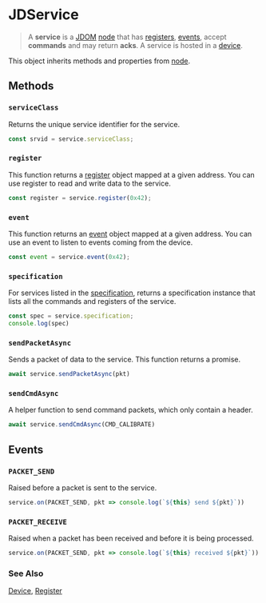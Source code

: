 
# JDService

> A **service** is a [JDOM](/clients/web/jdom) [node](/clients/web/jdom/node)
that has [registers](/clients/web/jdom/register), [events](/clients/web/jdom/event), accept **commands**
and may return **acks**. A service is hosted in a [device](/clients/web/jdom/device).

<DeviceList />

This object inherits methods and properties from [node](/clients/web/jdom/node).

## Methods

### ``serviceClass``

Returns the unique service identifier for the service.

```typescript
const srvid = service.serviceClass;
```

### ``register``

This function returns a [register](/clients/web/jdom/register) object mapped at a given address.
You can use register to read and write data to the service.

```typescript
const register = service.register(0x42);
```

### ``event``

This function returns an [event](/clients/web/jdom/event) object mapped at a given address.
You can use an event to listen to events coming from the device.

```typescript
const event = service.event(0x42);
```

### ``specification``

For services listed in the [specification](/services), returns a specification instance 
that lists all the commands and registers of the service.

```typescript
const spec = service.specification;
console.log(spec)
```

### ``sendPacketAsync``

Sends a packet of data to the service. This function returns a promise.

```typescript
await service.sendPacketAsync(pkt)
```

### ``sendCmdAsync``

A helper function to send command packets, which only contain a header.

```typescript
await service.sendCmdAsync(CMD_CALIBRATE)
```

## Events

### ``PACKET_SEND``

Raised before a packet is sent to the service.

```typescript
service.on(PACKET_SEND, pkt => console.log(`${this} send ${pkt}`))
```

### ``PACKET_RECEIVE``

Raised when a packet has been received and before it is being processed.

```typescript
service.on(PACKET_SEND, pkt => console.log(`${this} received ${pkt}`))
```

### See Also

[Device](/clients/web/jdom/device), [Register](/clients/web/jdom/register)